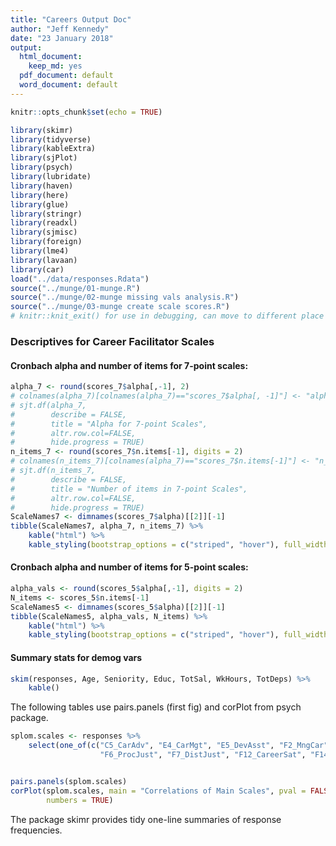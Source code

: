 ```yaml
---
title: "Careers Output Doc"
author: "Jeff Kennedy"
date: "23 January 2018"
output:
  html_document:
    keep_md: yes
  pdf_document: default
  word_document: default
---
```


```r
knitr::opts_chunk$set(echo = TRUE)
```

```r
library(skimr)
library(tidyverse)
library(kableExtra)
library(sjPlot)
library(psych)
library(lubridate)
library(haven)
library(here)
library(glue)
library(stringr)
library(readxl)
library(sjmisc)
library(foreign)
library(lme4)
library(lavaan)
library(car)
load("../data/responses.Rdata")
source("../munge/01-munge.R")
source("../munge/02-munge missing vals analysis.R")
source("../munge/03-munge create scale scores.R")
# knitr::knit_exit() for use in debugging, can move to different place in doc
```
### Descriptives for Career Facilitator Scales

#### Cronbach alpha and number of items for 7-point scales:
```r
alpha_7 <- round(scores_7$alpha[,-1], 2)
# colnames(alpha_7)[colnames(alpha_7)=="scores_7$alpha[, -1]"] <- "alpha"
# sjt.df(alpha_7, 
#        describe = FALSE, 
#        title = "Alpha for 7-point Scales", 
#        altr.row.col=FALSE,
#        hide.progress = TRUE)
n_items_7 <- round(scores_7$n.items[-1], digits = 2)
# colnames(n_items_7)[colnames(alpha_7)=="scores_7$n.items[-1]"] <- "n_items"
# sjt.df(n_items_7, 
#        describe = FALSE, 
#        title = "Number of items in 7-point Scales", 
#        altr.row.col=FALSE,
#        hide.progress = TRUE)
ScaleNames7 <- dimnames(scores_7$alpha)[[2]][-1]
tibble(ScaleNames7, alpha_7, n_items_7) %>% 
    kable("html") %>% 
    kable_styling(bootstrap_options = c("striped", "hover"), full_width = FALSE)
```
#### Cronbach alpha and number of items for 5-point scales:
```r
alpha_vals <- round(scores_5$alpha[,-1], digits = 2)
N_items <- scores_5$n.items[-1]
ScaleNames5 <- dimnames(scores_5$alpha)[[2]][-1]
tibble(ScaleNames5, alpha_vals, N_items) %>% 
    kable("html") %>% 
    kable_styling(bootstrap_options = c("striped", "hover"), full_width = FALSE)

```
#### Summary stats for demog vars
```r
skim(responses, Age, Seniority, Educ, TotSal, WkHours, TotDeps) %>% 
    kable()
```



The following tables use pairs.panels (first fig) and corPlot from psych package.

```r
splom.scales <- responses %>% 
    select(one_of(c("C5_CarAdv", "E4_CarMgt", "E5_DevAsst", "F2_MngCar", "F5_DevAss", 
                    "F6_ProcJust", "F7_DistJust", "F12_CareerSat", "F14a_CarSucc")))


pairs.panels(splom.scales)
corPlot(splom.scales, main = "Correlations of Main Scales", pval = FALSE, 
        numbers = TRUE)
```

The package skimr provides tidy one-line summaries of response frequencies.


